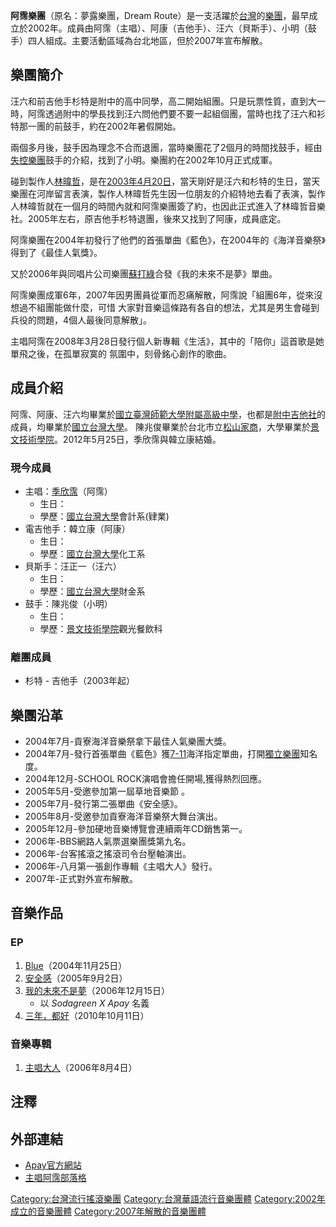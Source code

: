 {{Unreferenced|time=2015-08-23T07:15:52+00:00}}
{{藝人
| 姓名 = 阿霈樂團
| 類型 = 樂團
| 圖片 =
| 圖片簡介 = 
| 圖片尺寸 = 
| 英文名 = A Pay
| 別名 = 夢露樂團
| 綽號 = 
| 國籍 = {{ROC}}
| 音樂類型 = [[搖滾樂|搖滾]]、[[流行音樂|流行]]
| 職業 = [[歌手|歌手]]
| 樂器 = 
| 活躍年代 = 2004年－2007年
| 唱片公司 = [[林暐哲音樂社|林暐哲音樂社]]
| 經紀公司 =
| 相關團體 = 
| 現任成員 = [[季欣霈|阿霈]]（[[歌手|主　唱]]）<br/>阿康（[[電吉他|吉他手]]）<br/>汪六（[[電貝斯|貝斯手]]）<br/>小明（[[爵士鼓|鼓　手]]）
| 過往成員 =  杉特（[[電吉他|吉他手]]）
}}
'''阿霈樂團'''（原名：夢露樂團，Dream Route）是一支活躍於[[台灣|台灣]]的[[樂團|樂團]]，最早成立於2002年。成員由阿霈（主唱）、阿康（吉他手）、汪六（貝斯手）、小明（鼓手）四人組成。主要活動區域為台北地區，但於2007年宣布解散。

== 樂團簡介 ==
汪六和前吉他手杉特是附中的高中同學，高二開始組團。只是玩票性質，直到大一時，阿霈透過附中的學長找到汪六問他們要不要一起組個團，當時也找了汪六和衫特那一團的前鼓手，約在2002年暑假開始。

兩個多月後，鼓手因為理念不合而退團，當時樂團花了2個月的時間找鼓手，經由[[失控樂團|失控樂團]]鼓手的介紹，找到了小明。樂團約在2002年10月正式成軍。

碰到製作人[[林暐哲|林暐哲]]，是在[[2003年4月20日|2003年4月20日]]，當天剛好是汪六和杉特的生日，當天樂團在河岸留言表演，製作人林暐哲先生因一位朋友的介紹特地去看了表演，製作人林暐哲就在一個月的時間內就和阿霈樂團簽了約，也因此正式進入了林暐哲音樂社。2005年左右，原吉他手杉特退團，後來又找到了阿康，成員底定。

阿霈樂團在2004年初發行了他們的首張單曲《藍色》，在2004年的《海洋音樂祭》得到了《最佳人氣獎》。

又於2006年與同唱片公司樂團[[蘇打綠|蘇打綠]]合發《我的未來不是夢》單曲。

阿霈樂團成軍6年，2007年因男團員從軍而忍痛解散，阿霈說「組團6年，從來沒想過不組團能做什麼，可惜
大家對音樂這條路有各自的想法，尤其是男生會碰到兵役的問題，4個人最後同意解散」。 

主唱阿霈在2008年3月28日發行個人新專輯《生活》，其中的「陪你」這首歌是她單飛之後，在孤單寂寞的
氛圍中，刻骨銘心創作的歌曲。

==成員介紹==
阿霈、阿康、汪六均畢業於[[國立臺灣師範大學附屬高級中學|國立臺灣師範大學附屬高級中學]]，也都是[[附中吉他社|附中吉他社]]的成員，均畢業於[[國立台灣大學|國立台灣大學]]。
陳兆俊畢業於台北市立[[松山家商|松山家商]]，大學畢業於[[景文技術學院|景文技術學院]]。2012年5月25日，季欣霈與韓立康結婚。
===現今成員===
*主唱：[[季欣霈|季欣霈]]（阿霈）
**生日：{{birth_date_and_age|1983|12|2}}
**學歷：[[國立台灣大學|國立台灣大學]]會計系(肄業)
*電吉他手：韓立康（阿康）
**生日：{{birth_date_and_age|1982|4|2}}
**學歷：[[國立台灣大學|國立台灣大學]]化工系
*貝斯手：汪正一（汪六）
**生日：{{birth_date_and_age|1983|4|20}}
**學歷：[[國立台灣大學|國立台灣大學]]財金系
*鼓手：陳兆俊（小明）
**生日：{{birth_date_and_age|1983|5|21}}
**學歷：[[景文技術學院|景文技術學院]]觀光餐飲科

===離團成員===
*杉特 - 吉他手（2003年起）

==樂團沿革==
*2004年7月-貢寮海洋音樂祭拿下最佳人氣樂團大獎。
*2004年7月-發行首張單曲《藍色》獲[[7-11|7-11]]海洋指定單曲，打開[[獨立樂團|獨立樂團]]知名度。
*2004年12月-SCHOOL ROCK演唱會擔任開場,獲得熱烈回應。
*2005年5月-受邀參加第一屆草地音樂節 。
*2005年7月-發行第二張單曲《安全感》。
*2005年8月-受邀參加貢寮海洋音樂祭大舞台演出。
*2005年12月-參加硬地音樂博覽會連續兩年CD銷售第一。
*2006年-BBS網路人氣票選樂團獎第九名。
*2006年-台客搖滾之搖滾司令台壓軸演出。
*2006年-八月第一張創作專輯《主唱大人》發行。
*2007年-正式對外宣布解散。

==音樂作品==
===EP===
#[[Blue_(單曲)|Blue]]（2004年11月25日）
#[[安全感|安全感]]（2005年9月2日）
#[[我的未來不是夢|我的未來不是夢]]（2006年12月15日）
#*以 ''Sodagreen X Apay'' 名義
#[[三年，都好|三年，都好]]（2010年10月11日）

===音樂專輯===
#[[主唱大人|主唱大人]]（2006年8月4日）

==注釋==
<references />

==外部連結==
*[https://web.archive.org/web/20071009203143/http://www.apay.willlin.com/ Apay官方網站]
*[http://apayapay.pixnet.net/blog 主唱阿霈部落格] {{Wayback|url=http://apayapay.pixnet.net/blog |date=20210428045411 }}

{{DEFAULTSORT:Apay}}
[[Category:台灣流行搖滾樂團|Category:台灣流行搖滾樂團]]
[[Category:台灣華語流行音樂團體|Category:台灣華語流行音樂團體]]
[[Category:2002年成立的音樂團體|Category:2002年成立的音樂團體]]
[[Category:2007年解散的音樂團體|Category:2007年解散的音樂團體]]